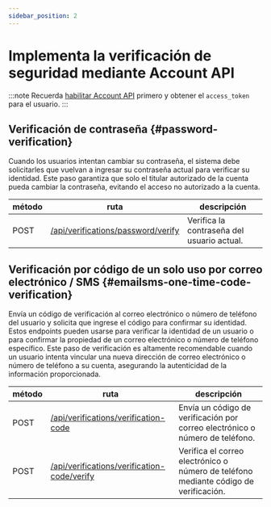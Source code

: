 ```yaml
---
sidebar_position: 2
---
```


# Implementa la verificación de seguridad mediante Account API

:::note
Recuerda [habilitar Account API](/end-user-flows/account-settings/by-account-api) primero y obtener el `access_token` para el usuario.
:::

## Verificación de contraseña \{#password-verification}

Cuando los usuarios intentan cambiar su contraseña, el sistema debe solicitarles que vuelvan a ingresar su contraseña actual para verificar su identidad. Este paso garantiza que solo el titular autorizado de la cuenta pueda cambiar la contraseña, evitando el acceso no autorizado a la cuenta.

| método | ruta                                                                                                            | descripción                                |
| ------ | --------------------------------------------------------------------------------------------------------------- | ------------------------------------------ |
| POST   | [/api/verifications/password/verify](https://openapi.logto.io/operation/operation-createverificationbypassword) | Verifica la contraseña del usuario actual. |

## Verificación por código de un solo uso por correo electrónico / SMS \{#emailsms-one-time-code-verification}

Envía un código de verificación al correo electrónico o número de teléfono del usuario y solicita que ingrese el código para confirmar su identidad. Estos endpoints pueden usarse para verificar la identidad de un usuario o para confirmar la propiedad de un correo electrónico o número de teléfono específico. Este paso de verificación es altamente recomendable cuando un usuario intenta vincular una nueva dirección de correo electrónico o número de teléfono a su cuenta, asegurando la autenticidad de la información proporcionada.

| método | ruta                                                                                                                             | descripción                                                                          |
| ------ | -------------------------------------------------------------------------------------------------------------------------------- | ------------------------------------------------------------------------------------ |
| POST   | [/api/verifications/verification-code](https://openapi.logto.io/operation/operation-createverificationbyverificationcode)        | Envía un código de verificación por correo electrónico o número de teléfono.         |
| POST   | [/api/verifications/verification-code/verify](https://openapi.logto.io/operation/operation-verifyverificationbyverificationcode) | Verifica el correo electrónico o número de teléfono mediante código de verificación. |
